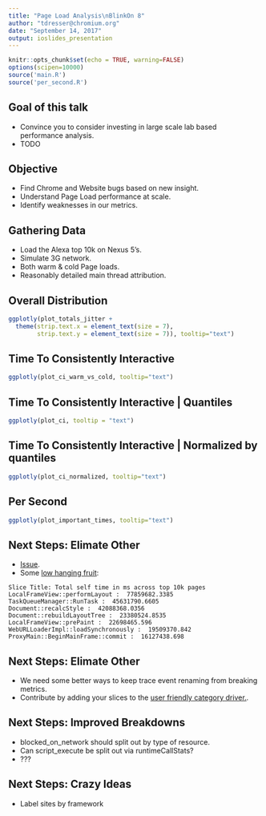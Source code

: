 ```yaml
---
title: "Page Load Analysis\nBlinkOn 8"
author: "tdresser@chromium.org"
date: "September 14, 2017"
output: ioslides_presentation
---
```


```r
knitr::opts_chunk$set(echo = TRUE, warning=FALSE)
options(scipen=10000)
source('main.R')
source('per_second.R')
```

## Goal of this talk
* Convince you to consider investing in large scale lab based performance analysis.
* TODO

## Objective
* Find Chrome and Website bugs based on new insight.
* Understand Page Load performance at scale.
* Identify weaknesses in our metrics.

## Gathering Data
* Load the Alexa top 10k on Nexus 5's.
* Simulate 3G network.
* Both warm & cold Page loads.
* Reasonably detailed main thread attribution.

## Overall Distribution

```r
ggplotly(plot_totals_jitter +
  theme(strip.text.x = element_text(size = 7),
        strip.text.y = element_text(size = 7)), tooltip="text")
```

## Time To Consistently Interactive

```r
ggplotly(plot_ci_warm_vs_cold, tooltip="text")
```

## Time To Consistently Interactive | Quantiles
```r
ggplotly(plot_ci, tooltip = "text")
```

## Time To Consistently Interactive | Normalized by quantiles
```r
ggplotly(plot_ci_normalized, tooltip="text")
```

## Per Second
```r
ggplotly(plot_important_times, tooltip="text")
```

## Next Steps: Elimate Other
* [Issue](https://github.com/catapult-project/catapult/issues/3864).
* Some [low hanging fruit](https://gist.github.com/deepanjanroy/84788dee9be12b01502a1708daf135da):

```
Slice Title: Total self time in ms across top 10k pages
LocalFrameView::performLayout :  77859682.3385
TaskQueueManager::RunTask :  45631790.6605
Document::recalcStyle :  42088368.0356
Document::rebuildLayoutTree :  23380524.8535
LocalFrameView::prePaint :  22698465.596
WebURLLoaderImpl::loadSynchronously :  19509370.842
ProxyMain::BeginMainFrame::commit :  16127438.698
```

## Next Steps: Elimate Other
* We need some better ways to keep trace event renaming from breaking metrics.
* Contribute by adding your slices to the [user friendly category driver.](https://cs.chromium.org/chromium/src/third_party/catapult/tracing/tracing/extras/chrome/chrome_user_friendly_category_driver.html).

## Next Steps: Improved Breakdowns
* blocked\_on\_network should split out by type of resource.
* Can script\_execute be split out via runtimeCallStats?
* ???

## Next Steps: Crazy Ideas
* Label sites by framework